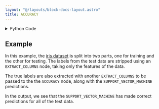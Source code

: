 ```yaml
---
layout: "@/layouts/block-docs-layout.astro"
title: ACCURACY
---
```



<PythonDocsDisplay docstring={docstring} />

<details>
<summary>Python Code</summary>

```python
from flojoy import flojoy, DataFrame
from typing import Optional


@flojoy
def ACCURACY(
    true_data: DataFrame,
    predicted_data: DataFrame,
    true_label: Optional[str] = None,
    predicted_label: Optional[str] = None,
) -> DataFrame:
    """The ACCURACY node takes two dataframes with the true and predicted labels from a classification task, and indicates whether the prediction was correct or not.

    These dataframes should both be single columns.

    Parameters
    ----------
    true_label : optional str
        true label users can select from original data
    predicted_label : optional str
        resulting predicted label users can select

    Returns
    -------
    DataFrame
        The input predictions dataframe, with an extra boolean column "prediction_correct".
    """

    true_df = true_data.m
    predicted_df = predicted_data.m

    # if users prov
    if true_label:
        true_label = true_df[true_label]
    else:
        true_label = true_df.iloc[:, 0]

    if predicted_label:
        predicted_label = predicted_df[predicted_label]
    else:
        predicted_label = predicted_df.iloc[:, 0]

    predicted_df["prediction_correct"] = true_label == predicted_label

    return DataFrame(df=predicted_df)

```

[Find this Flojoy Block on GitHub](https://github.com/flojoy-ai/blocks/blob/main/blocks/AI_ML/CLASSIFICATION/ACCURACY/ACCURACY.py)

</details>

## Example

<GetHelpWidget />

<AppDisplay app={app} blockName="ACCURACY" client:visible />

In this example, the [iris dataset](https://archive.ics.uci.edu/dataset/53/iris) is split into two parts, one for training and the other for testing. The labels from the test data are stripped using an `EXTRACT_COLUMNS` node, taking only the features of the data. 

The true labels are also extracted with another `EXTRACT_COLUMNS` to be passed to the the `ACCURACY` node, along with the `SUPPORT_VECTOR_MACHINE` predictions.

In the output, we see that the `SUPPORT_VECTOR_MACHINE` has made correct predictions for all of the test data.

